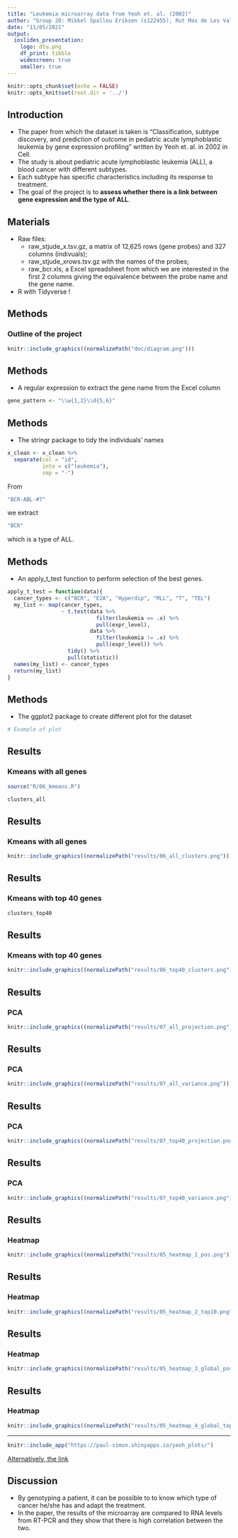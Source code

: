 ```yaml
---
title: "Leukemia microarray data from Yeoh et. al. (2002)"
author: "Group 20: Mikkel Spallou Eriksen (s122455), Rut Mas de Les Valls (s203003), Anna Oliver Almirall (s202436), Paul Jeremy Simon (s202592), Elisa Catafal Tardos (s210415)"
date: "11/05/2021"
output: 
  ioslides_presentation:
    logo: dtu.png
    df_print: tibble
    widescreen: true
    smaller: true
---
```


```r
knitr::opts_chunk$set(echo = FALSE)
knitr::opts_knit$set(root.dir = '../')
```

## Introduction

- The paper from which the dataset is taken is "Classification, subtype discovery, and prediction of outcome in pediatric acute lymphoblastic leukemia by gene expression profiling" written by Yeoh et. al. in 2002 in Cell. 
- The study is about pediatric acute lymphoblastic leukemia (ALL), a blood cancer with different subtypes.
- Each subtype has specific characteristics including its response to treatment.
- The goal of the project is to **assess whether there is a link between gene expression and the type of ALL**.


## Materials

- Raw files:
  - raw_stjude_x.tsv.gz, a matrix of 12,625 rows (gene probes) and 327 columns (indivuals);
  - raw_stjude_xrows.tsv.gz with the names of the probes;
  - raw_bcr.xls, a Excel spreadsheet from which we are interested in the first 2 columns giving the equivalence between the probe name and the gene name.


- R with Tidyverse !


## Methods
### Outline of the project
```r
knitr::include_graphics((normalizePath("doc/diagram.png")))
```

## Methods
- A regular expression to extract the gene name from the Excel column 
```r
gene_pattern <- "\\w{1,2}\\d{5,6}"
```


## Methods
- The stringr package to tidy the individuals' names
```r
x_clean <- x_clean %>% 
  separate(col = "id", 
           into = c("leukemia"), 
           sep = "-")
```
From
```r
"BCR-ABL-#7"
```
we extract
```r
"BCR"
```
which is a type of ALL.


## Methods
- An apply_t_test function to perform selection of the best genes.
```r
apply_t_test = function(data){
  cancer_types <- c("BCR", "E2A", "Hyperdip", "MLL", "T", "TEL")
  my_list <- map(cancer_types,
                 ~ t.test(data %>%
                            filter(leukemia == .x) %>% 
                            pull(expr_level),
                          data %>%
                            filter(leukemia != .x) %>% 
                            pull(expr_level)) %>% 
                   tidy() %>% 
                   pull(statistic))
  names(my_list) <- cancer_types
  return(my_list)
}
```


## Methods
- The ggplot2 package to create different plot for the dataset
```r
# Example of plot
```


## Results
### Kmeans with all genes
```r
source("R/06_kmeans.R")
```

```r
clusters_all
```

## Results
### Kmeans with all genes
```r
knitr::include_graphics((normalizePath("results/06_all_clusters.png")))
```


## Results
### Kmeans with top 40 genes
```r
clusters_top40
```

## Results
### Kmeans with top 40 genes
```r
knitr::include_graphics((normalizePath("results/06_top40_clusters.png")))
```


## Results
### PCA
```r
knitr::include_graphics((normalizePath("results/07_all_projection.png")))
```


## Results
### PCA
```r
knitr::include_graphics((normalizePath("results/07_all_variance.png")))
```


## Results
### PCA
```r
knitr::include_graphics((normalizePath("results/07_top40_projection.png")))
```


## Results
### PCA
```r
knitr::include_graphics((normalizePath("results/07_top40_variance.png")))
```


## Results
### Heatmap
```r
knitr::include_graphics((normalizePath("results/05_heatmap_1_pos.png")))
```


## Results
### Heatmap
```r
knitr::include_graphics((normalizePath("results/05_heatmap_2_top10.png")))
```


## Results
### Heatmap
```r
knitr::include_graphics((normalizePath("results/05_heatmap_3_global_pos.png")))
```


## Results
### Heatmap
```r
knitr::include_graphics((normalizePath("results/05_heatmap_4_global_top10.png")))
```


---
```r
knitr::include_app("https://paul-simon.shinyapps.io/yeoh_plots/")
```

[Alternatively, the link](https://paul-simon.shinyapps.io/yeoh_plots/)


## Discussion
- By genotyping a patient, it can be possible to to know which type of cancer he/she has and adapt the treatment.
- In the paper, the results of the microarray are compared to RNA levels from RT-PCR and they show that there is high correlation between the two.
